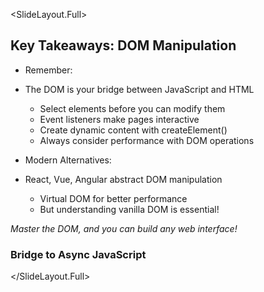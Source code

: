
<SlideLayout.Full>
## Key Takeaways: DOM Manipulation

- Remember:
- The DOM is your bridge between JavaScript and HTML
  - Select elements before you can modify them
  - Event listeners make pages interactive
  - Create dynamic content with createElement()
  - Always consider performance with DOM operations

- Modern Alternatives:
- React, Vue, Angular abstract DOM manipulation
  - Virtual DOM for better performance
  - But understanding vanilla DOM is essential!

*Master the DOM, and you can build any web interface!*

### Bridge to Async JavaScript
</SlideLayout.Full>